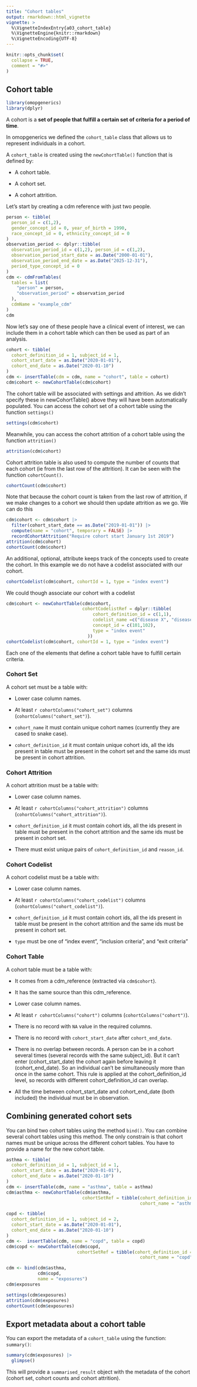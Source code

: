 ```yaml
---
title: "Cohort tables"
output: rmarkdown::html_vignette
vignette: >
  %\VignetteIndexEntry{a03_cohort_table}
  %\VignetteEngine{knitr::rmarkdown}
  %\VignetteEncoding{UTF-8}
---
```


```r
knitr::opts_chunk$set(
  collapse = TRUE,
  comment = "#>"
)
```

## Cohort table

```r
library(omopgenerics)
library(dplyr)
```

A cohort is a **set of people that fulfill a certain set of criteria for a period of time**.

In omopgenerics we defined the `cohort_table` class that allows us to represent individuals in a cohort.

A `cohort_table` is created using the `newCohortTable()` function that is defined by:

- A cohort table.

- A cohort set.

- A cohort attrition.

Let's start by creating a cdm reference with just two people.
```r
person <- tibble(
  person_id = c(1,2),
  gender_concept_id = 0, year_of_birth = 1990,
  race_concept_id = 0, ethnicity_concept_id = 0
)
observation_period <- dplyr::tibble(
  observation_period_id = c(1,2), person_id = c(1,2),
  observation_period_start_date = as.Date("2000-01-01"),
  observation_period_end_date = as.Date("2025-12-31"),
  period_type_concept_id = 0
)
cdm <- cdmFromTables(
  tables = list(
    "person" = person,
    "observation_period" = observation_period
  ),
  cdmName = "example_cdm"
)
cdm
```

Now let's say one of these people have a clinical event of interest, we can include them in a cohort table which can then be used as part of an analysis. 
```r
cohort <- tibble(
  cohort_definition_id = 1, subject_id = 1,
  cohort_start_date = as.Date("2020-01-01"),
  cohort_end_date = as.Date("2020-01-10")
)
cdm <- insertTable(cdm = cdm, name = "cohort", table = cohort)
cdm$cohort <- newCohortTable(cdm$cohort)
```

The cohort table will be associated with settings and attrition. As we didn't specify these in newCohortTable() above they will have been automatically populated. You can access the cohort set of a cohort table using the function `settings()`
```r
settings(cdm$cohort)
```

Meanwhile, you can access the cohort attrition of a cohort table using the function `attrition()`
```r
attrition(cdm$cohort)
```

Cohort attrition table is also used to compute the number of counts that each cohort (ie from the last row of the attrition). It can be seen with the function `cohortCount()`. 
```r
cohortCount(cdm$cohort)
```

Note that because the cohort count is taken from the last row of attrition, if we make changes to a cohort we should then update attrition as we go. We can do this 
```r
cdm$cohort <- cdm$cohort |>
  filter(cohort_start_date == as.Date("2019-01-01")) |>
  compute(name = "cohort", temporary = FALSE) |>
  recordCohortAttrition("Require cohort start January 1st 2019")
attrition(cdm$cohort)
cohortCount(cdm$cohort)
```

An additional, optional, attribute keeps track of the concepts used to create the cohort. In this example we do not have a codelist associated with our cohort. 

```r
cohortCodelist(cdm$cohort, cohortId = 1, type = "index event")
```

We could though associate our cohort with a codelist
```r
cdm$cohort <- newCohortTable(cdm$cohort, 
                             cohortCodelistRef = dplyr::tibble(
                                 cohort_definition_id = c(1,1),
                                 codelist_name =c("disease X", "disease X"),
                                 concept_id = c(101,102),
                                 type = "index event"
                               ))
cohortCodelist(cdm$cohort, cohortId = 1, type = "index event")
```

Each one of the elements that define a cohort table have to fulfill certain criteria.

### Cohort Set

A cohort set must be a table with:

- Lower case column names.

- At least `r cohortColumns("cohort_set")` columns (`cohortColumns("cohort_set")`).

- `cohort_name` it must contain unique cohort names (currently they are cased to snake case).

- `cohort_definition_id` it must contain unique cohort ids, all the ids present in table must be present in the cohort set and the same ids must be present in cohort attrition.

### Cohort Attrition

A cohort attrition must be a table with:

- Lower case column names.

- At least `r cohortColumns("cohort_attrition")` columns (`cohortColumns("cohort_attrition")`).

- `cohort_definition_id` it must contain cohort ids, all the ids present in table must be present in the cohort attrition and the same ids must be present in cohort set.

- There must exist unique pairs of `cohort_definition_id` and `reason_id`.

### Cohort Codelist

A cohort codelist must be a table with:

- Lower case column names.

- At least `r cohortColumns("cohort_codelist")` columns (`cohortColumns("cohort_codelist")`).

- `cohort_definition_id` it must contain cohort ids, all the ids present in table must be present in the cohort attrition and the same ids must be present in cohort set.

- `type` must be one of "index event", "inclusion criteria", and "exit criteria"

### Cohort Table

A cohort table must be a table with:

- It comes from a cdm_reference (extracted via `cdm$cohort`).

- It has the same source than this cdm_reference.

- Lower case column names.

- At least `r cohortColumns("cohort")` columns (`cohortColumns("cohort")`).

- There is no record with `NA` value in the required columns.

- There is no record with `cohort_start_date` after `cohort_end_date`.

- There is no overlap between records. A person can be in a cohort several times (several records with the same subject_id). But it can't enter (cohort_start_date) the cohort again before leaving it (cohort_end_date). So an individual can't be simultaneously more than once in the same cohort. This rule is applied at the cohort_definition_id level, so records with different cohort_definition_id can overlap.

- All the time between cohort_start_date and cohort_end_date (both included) the individual must be in observation.

## Combining generated cohort sets

You can bind two cohort tables using the method `bind()`. You can combine several cohort tables using this method. The only constrain is that cohort names must be unique across the different cohort tables. You have to provide a name for the new cohort table.

```r
asthma <- tibble(
  cohort_definition_id = 1, subject_id = 1,
  cohort_start_date = as.Date("2020-01-01"),
  cohort_end_date = as.Date("2020-01-10")
)
cdm <- insertTable(cdm, name = "asthma", table = asthma)
cdm$asthma <- newCohortTable(cdm$asthma, 
                             cohortSetRef = tibble(cohort_definition_id = 1,
                                                   cohort_name = "asthma"))

copd <- tibble(
  cohort_definition_id = 1, subject_id = 2,
  cohort_start_date = as.Date("2020-01-01"),
  cohort_end_date = as.Date("2020-01-10")
)
cdm <-  insertTable(cdm, name = "copd", table = copd)
cdm$copd <- newCohortTable(cdm$copd, 
                           cohortSetRef = tibble(cohort_definition_id = 1,
                                                   cohort_name = "copd"))

cdm <- bind(cdm$asthma, 
            cdm$copd,
            name = "exposures")
cdm$exposures

settings(cdm$exposures)
attrition(cdm$exposures)
cohortCount(cdm$exposures)
```

## Export metadata about a cohort table

You can export the metadata of a `cohort_table` using the function: `summary()`:
```r
summary(cdm$exposures) |>
  glimpse()
```

This will provide a `summarised_result` object with the metadata of the cohort (cohort set, cohort counts and cohort attrition).
